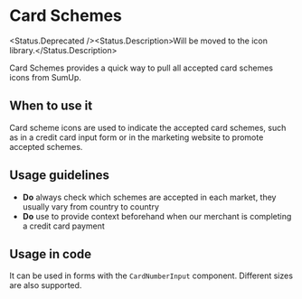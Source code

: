 
# Card Schemes

<Status.Deprecated /><Status.Description>Will be moved to the icon library.</Status.Description>

Card Schemes provides a quick way to pull all accepted card schemes icons from SumUp.

<Story id="icons-cardschemes--base" />

<Props of={CardSchemes} />

## When to use it

Card scheme icons are used to indicate the accepted card schemes, such as in a credit card input form or in the marketing
website to promote accepted schemes.

## Usage guidelines

- **Do** always check which schemes are accepted in each market, they usually vary from country to country
- **Do** use to provide context beforehand when our merchant is completing a credit card payment

## Usage in code

It can be used in forms with the `CardNumberInput` component. Different sizes are also supported.
